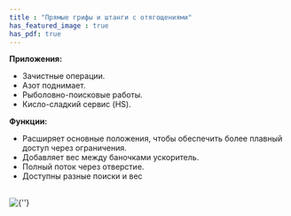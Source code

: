 ```yaml
---
title : "Прямые грифы и штанги с отягощениями"
has_featured_image : true
has_pdf: true
---
```


**Приложения:**

* Зачистные операции.
* Азот поднимает.
* Рыболовно-поисковые работы.
* Кисло-сладкий сервис (HS).

**Функции:**

* Расширяет основные положения, чтобы обеспечить более плавный доступ через ограничения.
* Добавляет вес между баночками ускоритель.
* Полный поток через отверстие.
* Доступны разные поиски и вес

<br />
<Image src={image} alt={''} />